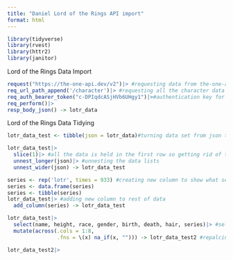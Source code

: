 ```yaml
---
title: "Daniel Lord of the Rings API import"
format: html
---
```


```r
library(tidyverse)
library(rvest)
library(httr2)
library(janitor)
```

Lord of the Rings Data Import

```r
request("https://the-one-api.dev/v2")|> #requesting data from the-one-api
req_url_path_append('/character')|> #requesting all the character data from the api
req_auth_bearer_token("c-DPIqdcASjHVb6UHgy1")|>#authentication key for the api
req_perform()|>
resp_body_json() -> lotr_data
```


Lord of the Rings Data Tidying

```r
lotr_data_test <- tibble(json = lotr_data)#turning data set from json to tibble for easier unnesting
```

```r
lotr_data_test|>
  slice(1)|> #all the data is held in the first row so getting rid of the rest
  unnest_longer(json)|> #unnesting the data lists
  unnest_wider(json) -> lotr_data_test
```

```r
series <- rep('lotr', times = 933) #creating new column to show what series each row is from
series <- data.frame(series)
series <- tibble(series)
lotr_data_test|> #adding new column to rest of data
  add_column(series) -> lotr_data_test
```

```r
lotr_data_test|>
  select(name, height, race, gender, birth, death, hair, series)|> #selecting relevent columns for visiualizations
  mutate(across(.cols = 1:8,
                .fns = \(x) na_if(x, ""))) -> lotr_data_test2 #repalcing empty cells with NA across entire tibble
```

```r
lotr_data_test2|>
  
```







